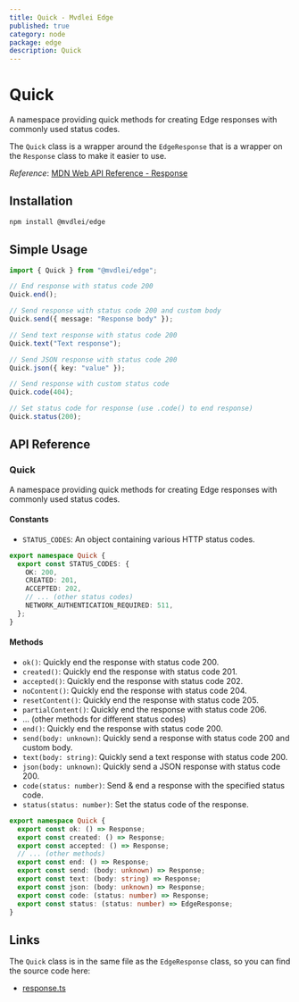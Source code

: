 ```yaml
---
title: Quick - Mvdlei Edge
published: true
category: node
package: edge
description: Quick
---
```


# Quick

A namespace providing quick methods for creating Edge responses with commonly used status codes.

The `Quick` class is a wrapper around the `EdgeResponse` that is a wrapper on the `Response` class to make it easier to use.

_Reference_: [MDN Web API Reference - Response](https://developer.mozilla.org/en-US/docs/Web/API/Response)

## Installation

```bash
npm install @mvdlei/edge
```

## Simple Usage

```ts
import { Quick } from "@mvdlei/edge";

// End response with status code 200
Quick.end();

// Send response with status code 200 and custom body
Quick.send({ message: "Response body" });

// Send text response with status code 200
Quick.text("Text response");

// Send JSON response with status code 200
Quick.json({ key: "value" });

// Send response with custom status code
Quick.code(404);

// Set status code for response (use .code() to end response)
Quick.status(200);
```

## API Reference

### Quick

A namespace providing quick methods for creating Edge responses with commonly used status codes.

#### Constants

- `STATUS_CODES`: An object containing various HTTP status codes.

```ts
export namespace Quick {
  export const STATUS_CODES: {
    OK: 200,
    CREATED: 201,
    ACCEPTED: 202,
    // ... (other status codes)
    NETWORK_AUTHENTICATION_REQUIRED: 511,
  };
}
```

#### Methods

- `ok()`: Quickly end the response with status code 200.
- `created()`: Quickly end the response with status code 201.
- `accepted()`: Quickly end the response with status code 202.
- `noContent()`: Quickly end the response with status code 204.
- `resetContent()`: Quickly end the response with status code 205.
- `partialContent()`: Quickly end the response with status code 206.
- ... (other methods for different status codes)
- `end()`: Quickly end the response with status code 200.
- `send(body: unknown)`: Quickly send a response with status code 200 and custom body.
- `text(body: string)`: Quickly send a text response with status code 200.
- `json(body: unknown)`: Quickly send a JSON response with status code 200.
- `code(status: number)`: Send & end a response with the specified status code.
- `status(status: number)`: Set the status code of the response.

```ts
export namespace Quick {
  export const ok: () => Response;
  export const created: () => Response;
  export const accepted: () => Response;
  // ... (other methods)
  export const end: () => Response;
  export const send: (body: unknown) => Response;
  export const text: (body: string) => Response;
  export const json: (body: unknown) => Response;
  export const code: (status: number) => Response;
  export const status: (status: number) => EdgeResponse;
}
```

## Links

The `Quick` class is in the same file as the `EdgeResponse` class, so you can find the source code here:

- [response.ts](https://github.com/m10rten/suite/blob/main/packages/edge/src/response.ts)
